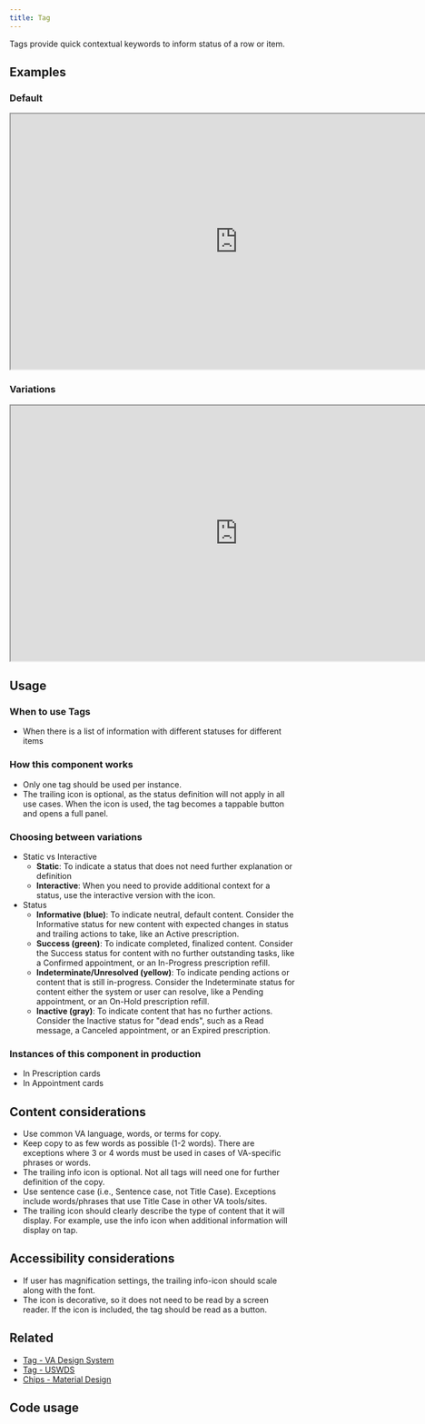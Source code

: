 ```yaml
---
title: Tag
---
```



Tags provide quick contextual keywords to inform status of a row or item. 

## Examples

### Default
<iframe width="800" height="450" alt="Image of master component in Figma showing light and dark mode" src="https://www.figma.com/embed?embed_host=share&url=https%3A%2F%2Fwww.figma.com/file/QVLPB3eOunmKrgQOuOt0SU/%F0%9F%93%90-DesignLibrary2.0---VAMobile?type=design&node-id=8429-12889&mode=design&t=KnuQLCCqRJnHgKVJ-4" title="Image of master component in Figma showing light and dark mode" allowfullscreen></iframe>

### Variations
<iframe width="800" height="450" alt="Image of component examples in Figma" src="https://www.figma.com/embed?embed_host=share&url=https%3A%2F%2Fwww.figma.com/file/QVLPB3eOunmKrgQOuOt0SU/%F0%9F%93%90-DesignLibrary2.0---VAMobile?type=design&node-id=8429-12895&mode=design&t=KnuQLCCqRJnHgKVJ-4" allowfullscreen></iframe>

## Usage
### When to use Tags
- When there is a list of information with different statuses for different items

### How this component works
- Only one tag should be used per instance. 
- The trailing icon is optional, as the status definition will not apply in all use cases. When the icon is used, the tag becomes a tappable button and opens a full panel.

### Choosing between variations
- Static vs Interactive
     - **Static**: To indicate a status that does not need further explanation or definition
     - **Interactive**: When you need to provide additional context for a status, use the interactive version with the icon.
- Status
     - **Informative (blue)**: To indicate neutral, default content. Consider the Informative status for new content with expected changes in status and trailing actions to take, like an Active prescription.
     - **Success (green)**: To indicate completed, finalized content. Consider the Success status for content with no further outstanding tasks, like a Confirmed appointment, or an In-Progress prescription refill.
     - **Indeterminate/Unresolved (yellow)**: To indicate pending actions or content that is still in-progress. Consider the Indeterminate status for content either the system or user can resolve, like a Pending appointment, or an On-Hold prescription refill.
     - **Inactive (gray)**: To indicate content that has no further actions. Consider the Inactive status for "dead ends", such as a Read message, a Canceled appointment, or an Expired prescription.

### Instances of this component in production
- In Prescription cards
- In Appointment cards

## Content considerations
- Use common VA language, words, or terms for copy.
- Keep copy to as few words as possible (1-2 words). There are exceptions where 3 or 4 words must be used in cases of VA-specific phrases or words.
- The trailing info icon is optional. Not all tags will need one for further definition of the copy.
- Use sentence case (i.e., Sentence case, not Title Case). Exceptions include words/phrases that use Title Case in other VA tools/sites.
- The trailing icon should clearly describe the type of content that it will display. For example, use the info icon when additional information will display on tap.

## Accessibility considerations
- If user has magnification settings, the trailing info-icon should scale along with the font.
- The icon is decorative, so it does not need to be read by a screen reader. If the icon is included, the tag should be read as a button.

## Related
- [Tag - VA Design System](https://design.va.gov/components/tag)
- [Tag - USWDS](https://designsystem.digital.gov/components/tag/)
- [Chips - Material Design](https://m3.material.io/components/chips/overview)

## Code usage

<ComponentTopInfo componentName="LabelTag" example={exampleString} codeString={LabelTagString} />